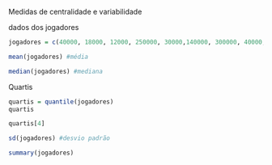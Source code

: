 Medidas de centralidade e variabilidade


dados dos jogadores
```r
jogadores = c(40000, 18000, 12000, 250000, 30000,140000, 300000, 40000, 800000)
```

```r
mean(jogadores) #média
```
```r
median(jogadores) #mediana
```
Quartis

```r
quartis = quantile(jogadores)
quartis
```
```r
quartis[4]
```
```r
sd(jogadores) #desvio padrão
```
```r
summary(jogadores)
```

